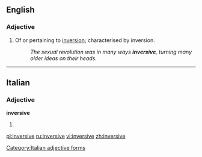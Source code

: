 ==English==

===Adjective===
{{en-adj}}

# Of or pertaining to [[inversion]]; characterised by inversion.
#: ''The sexual revolution was in many ways '''inversive''', turning many older ideas on their heads.''

----

==Italian==

===Adjective===
'''inversive''' {{f}}

# {{feminine plural of|[[inversivo]]|lang=it}}

[[Category:Italian adjective forms]]

[[pl:inversive]]
[[ru:inversive]]
[[vi:inversive]]
[[zh:inversive]]